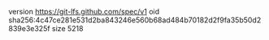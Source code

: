 version https://git-lfs.github.com/spec/v1
oid sha256:4c47ce281e531d2ba843246e560b68ad484b70182d2f9fa35b50d2839e3e325f
size 5218
